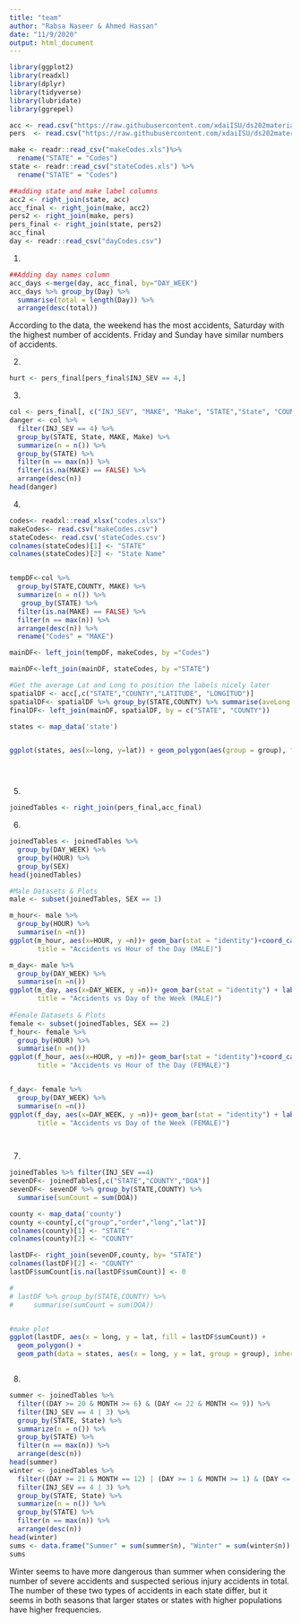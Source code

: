 ```yaml
---
title: "team"
author: "Rabsa Naseer & Ahmed Hassan"
date: "11/9/2020"
output: html_document
---
```


```r
library(ggplot2)
library(readxl)
library(dplyr)
library(tidyverse)
library(lubridate)
library(ggrepel)

acc <- read.csv("https://raw.githubusercontent.com/xdaiISU/ds202materials/master/hwlabs/fars2017/accident.csv", stringsAsFactors = FALSE)
pers  <- read.csv("https://raw.githubusercontent.com/xdaiISU/ds202materials/master/hwlabs/fars2017/person.csv", stringsAsFactors = FALSE)
```

```r
make <- readr::read_csv("makeCodes.xls")%>%
  rename("STATE" = "Codes")
state <- readr::read_csv("stateCodes.xls") %>%
  rename("STATE" = "Codes")

##adding state and make label columns
acc2 <- right_join(state, acc)
acc_final <- right_join(make, acc2)
pers2 <- right_join(make, pers)
pers_final <- right_join(state, pers2)
acc_final
day <- readr::read_csv("dayCodes.csv")

```

1.
```r
##Adding day names column
acc_days <-merge(day, acc_final, by="DAY_WEEK")
acc_days %>% group_by(Day) %>% 
  summarise(total = length(Day)) %>%
  arrange(desc(total))
```
According to the data, the weekend has the most accidents, Saturday with the highest number of accidents. Friday and Sunday have similar numbers of accidents.

2.
```r
hurt <- pers_final[pers_final$INJ_SEV == 4,]
```

3.
```r
col <- pers_final[, c("INJ_SEV", "MAKE", "Make", "STATE","State", "COUNTY")]
danger <- col %>%
  filter(INJ_SEV == 4) %>%
  group_by(STATE, State, MAKE, Make) %>%
  summarize(n = n()) %>%
  group_by(STATE) %>%
  filter(n == max(n)) %>%
  filter(is.na(MAKE) == FALSE) %>%
  arrange(desc(n))
head(danger)
```

4.
```r

codes<- readxl::read_xlsx("codes.xlsx")
makeCodes<- read.csv("makeCodes.csv")
stateCodes<- read.csv('stateCodes.csv')
colnames(stateCodes)[1] <- "STATE"
colnames(stateCodes)[2] <- "State Name"


tempDF<-col %>% 
  group_by(STATE,COUNTY, MAKE) %>% 
  summarize(n = n()) %>% 
   group_by(STATE) %>%
  filter(is.na(MAKE) == FALSE) %>%
  filter(n == max(n)) %>% 
  arrange(desc(n)) %>% 
  rename("Codes" = "MAKE")

mainDF<- left_join(tempDF, makeCodes, by ="Codes")

mainDF<-left_join(mainDF, stateCodes, by ="STATE")

#Get the average Lat and Long to position the labels nicely later
spatialDF <- acc[,c("STATE","COUNTY","LATITUDE", "LONGITUD")]
spatialDF<- spatialDF %>% group_by(STATE,COUNTY) %>% summarise(aveLong = (min(LONGITUD) + max(LONGITUD))/2, aveLat = (min(LATITUDE) + max(LATITUDE))/2)
finalDF<- left_join(mainDF, spatialDF, by = c("STATE", "COUNTY"))

states <- map_data('state')


ggplot(states, aes(x=long, y=lat)) + geom_polygon(aes(group = group), fill = "white", colour = "grey50") + geom_text(data = finalDF, aes(x=aveLong, y= aveLat, label = Make)) +coord_cartesian(xlim=c(-130,-60), ylim =c(20,50))





```


5.
```r
joinedTables <- right_join(pers_final,acc_final)
```


6.
```r
joinedTables <- joinedTables %>%
  group_by(DAY_WEEK) %>%
  group_by(HOUR) %>%
  group_by(SEX)
head(joinedTables)

#Male Datasets & Plots
male <- subset(joinedTables, SEX == 1)

m_hour<- male %>% 
  group_by(HOUR) %>% 
  summarise(n =n()) 
ggplot(m_hour, aes(x=HOUR, y =n))+ geom_bar(stat = "identity")+coord_cartesian(xlim=c(0,25))+ labs(x="Hour of Day", y = "Number of male Accidents",
       title = "Accidents vs Hour of the Day (MALE)")

m_day<- male %>% 
  group_by(DAY_WEEK) %>% 
  summarise(n =n())
ggplot(m_day, aes(x=DAY_WEEK, y =n))+ geom_bar(stat = "identity") + labs(x="Day of the Week", y = "Number of male Accidents",
       title = "Accidents vs Day of the Week (MALE)")
  
#Female Datasets & Plots
female <- subset(joinedTables, SEX == 2)
f_hour<- female %>% 
  group_by(HOUR) %>% 
  summarise(n =n())
ggplot(f_hour, aes(x=HOUR, y =n))+ geom_bar(stat = "identity")+coord_cartesian(xlim=c(0,24)) + labs(x="Hour of Day", y = "Number of female Accidents",
       title = "Accidents vs Hour of the Day (FEMALE)")


f_day<- female %>% 
  group_by(DAY_WEEK) %>% 
  summarise(n =n())
ggplot(f_day, aes(x=DAY_WEEK, y =n))+ geom_bar(stat = "identity") + labs(x="Day of the Week", y = "Number of female Accidents",
       title = "Accidents vs Day of the Week (FEMALE)")
  



```


7.
```r
joinedTables %>% filter(INJ_SEV ==4)
sevenDF<- joinedTables[,c("STATE","COUNTY","DOA")]
sevenDF<- sevenDF %>% group_by(STATE,COUNTY) %>%
  summarise(sumCount = sum(DOA))

county <- map_data('county')
county <-county[,c("group","order","long","lat")]
colnames(county)[1] <- "STATE"
colnames(county)[2] <- "COUNTY"

lastDF<- right_join(sevenDF,county, by= "STATE")
colnames(lastDF)[2] <- "COUNTY"
lastDF$sumCount[is.na(lastDF$sumCount)] <- 0

# 
# lastDF %>% group_by(STATE,COUNTY) %>% 
#     summarise(sumCount = sum(DOA))


#make plot
ggplot(lastDF, aes(x = long, y = lat, fill = lastDF$sumCount)) + 
  geom_polygon() + 
  geom_path(data = states, aes(x = long, y = lat, group = group), inherit.aes=FALSE, size=2, color='white')



```

8.
```r
summer <- joinedTables %>%
  filter((DAY >= 20 & MONTH >= 6) & (DAY <= 22 & MONTH <= 9)) %>%
  filter(INJ_SEV == 4 | 3) %>%
  group_by(STATE, State) %>%
  summarize(n = n()) %>%
  group_by(STATE) %>%
  filter(n == max(n)) %>%
  arrange(desc(n))
head(summer)
winter <- joinedTables %>%
  filter((DAY >= 21 & MONTH == 12) | (DAY >= 1 & MONTH >= 1) & (DAY <= 1 & MONTH <= 3)) %>%
  filter(INJ_SEV == 4 | 3) %>%
  group_by(STATE, State) %>%
  summarize(n = n()) %>%
  group_by(STATE) %>%
  filter(n == max(n)) %>%
  arrange(desc(n))
head(winter)
sums <- data.frame("Summer" = sum(summer$n), "Winter" = sum(winter$n))
sums
```
Winter seems to have more dangerous than summer when considering the number of severe accidents and suspected serious injury accidents in total. The number of these two types of accidents in each state differ, but it seems in both seasons that larger states or states with higher populations have higher frequencies.
